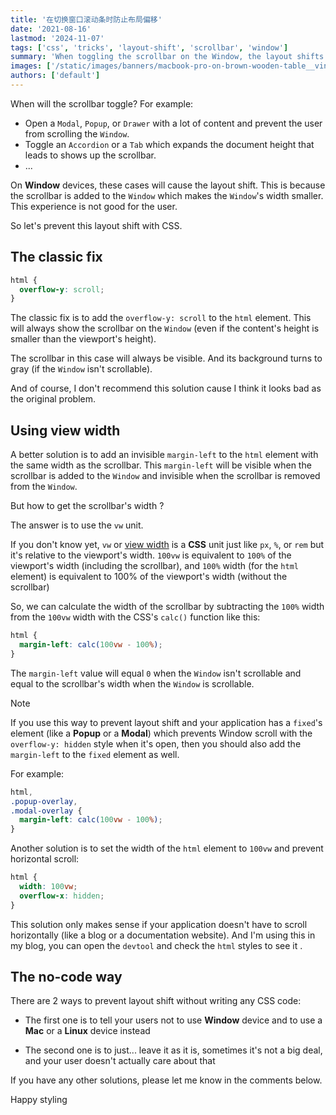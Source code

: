 ```yaml
---
title: '在切换窗口滚动条时防止布局偏移'
date: '2021-08-16'
lastmod: '2024-11-07'
tags: ['css', 'tricks', 'layout-shift', 'scrollbar', 'window']
summary: 'When toggling the scrollbar on the Window, the layout shifts. This is because the scrollbar is added to the Window. How to prevent this with CSS?'
images: ['/static/images/banners/macbook-pro-on-brown-wooden-table__vinayak_125__AWSHg2mK-Ho.jpeg']
authors: ['default']
---
```


When will the scrollbar toggle? For example:

- Open a `Modal`, `Popup`, or `Drawer` with a lot of content and prevent the user from scrolling the `Window`.
- Toggle an `Accordion` or a `Tab` which expands the document height that leads to shows up the scrollbar.
- ...

On **Window** devices, these cases will cause the layout shift. This is because the scrollbar is added to the `Window` which makes the `Window`'s width smaller.
This experience is not good for the user.

So let's prevent this layout shift with CSS.

## The classic fix

```css:global.css showLineNumbers
html {
  overflow-y: scroll;
}
```

The classic fix is to add the `overflow-y: scroll` to the `html` element. This will always show the scrollbar on the `Window` (even if the content's height is smaller than the viewport's height).

The scrollbar in this case will always be visible. And its background turns to gray (if the `Window` isn't scrollable).

And of course, I don't recommend this solution <Twemoji emoji="grinning-face-with-sweat" /> cause I think it looks bad as the original problem.

## Using view width

A better solution is to add an invisible `margin-left` to the `html` element with the same width as the scrollbar.
This `margin-left` will be visible when the scrollbar is added to the `Window` and invisible when the scrollbar is removed from the `Window`.

But how to get the scrollbar's width <Twemoji emoji="thinking-face" />?

The answer is to use the `vw` unit.

If you don't know yet, `vw` or [view width](https://developer.mozilla.org/en-US/docs/Learn/CSS/Building_blocks/Values_and_units#relative_length_units) is a **CSS** unit just like `px`, `%`, or `rem` but it's relative to the viewport's width.
`100vw` is equivalent to `100%` of the viewport's width (including the scrollbar), and `100%` width (for the `html` element) is equivalent to 100% of the viewport's width (without the scrollbar) <Twemoji emoji="exploding-head" />

So, we can calculate the width of the scrollbar by subtracting the `100%` width from the `100vw` width with the CSS's `calc()` function like this:

```css:global.css showLineNumbers
html {
  margin-left: calc(100vw - 100%);
}
```

The `margin-left` value will equal `0` when the `Window` isn't scrollable and equal to the scrollbar's width when the `Window` is scrollable.

> [!NOTE]
> If you use this way to prevent layout shift and your application has a `fixed`'s element (like a **Popup** or a **Modal**) which prevents Window scroll with the `overflow-y: hidden` style when it's open,
> then you should also add the `margin-left` to the `fixed` element as well.

For example:

```css:global.css showLineNumbers
html,
.popup-overlay,
.modal-overlay {
  margin-left: calc(100vw - 100%);
}
```

Another solution is to set the width of the `html` element to `100vw` and prevent horizontal scroll:

```css:global.css showLineNumbers
html {
  width: 100vw;
  overflow-x: hidden;
}
```

This solution only makes sense if your application doesn't have to scroll horizontally (like a blog or a documentation website).
And I'm using this in my blog, you can open the `devtool` and check the `html` styles to see it <Twemoji emoji="beaming-face-with-smiling-eyes" />.

## The no-code way <Twemoji emoji="star-struck" size="base" />

There are 2 ways to prevent layout shift without writing any CSS code:

- The first one is to tell your users not to use **Window** device and to use a **Mac** or a **Linux** device instead <Twemoji emoji="grinning-squinting-face" />

- The second one is to just... leave it as it is, sometimes it's not a big deal, and your user doesn't actually care about that <Twemoji emoji="man-shrugging" />

If you have any other solutions, please let me know in the comments below.

Happy styling <Twemoji emoji="clinking-beer-mugs" />
